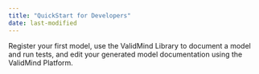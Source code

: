 ```yaml
---
title: "QuickStart for Developers"
date: last-modified
---
```


Register your first model, use the ValidMind Library to document a model and run tests, and edit your generated model documentation using the ValidMind Platform. 